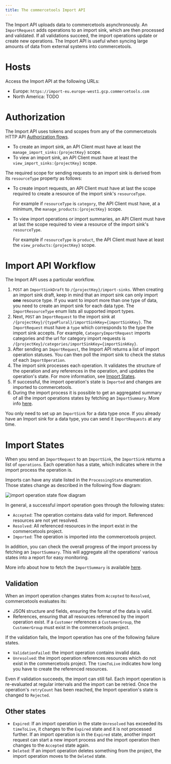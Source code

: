 ```yaml
---
title: The commercetools Import API
---
```


The Import API uploads data to commercetools asynchronously. An `ImportRequest` adds operations to an import sink, which are then processed and validated. If all validations succeed, the import operations update or create new operations. The Import API is useful when syncing large amounts of data from external systems into commercetools.

# Hosts

Access the Import API at the following URLs:

- Europe: `https://import-eu.europe-west1.gcp.commercetools.com`
- North America: TODO

# Authorization

The Import API uses tokens and scopes from any of the commercetools HTTP API [Authorization flows](https://docs.commercetools.com/http-api-authorization).

- To create an import sink, an API Client must have at least the `manage_import_sinks:{projectKey}` scope.
- To view an import sink, an API Client must have at least the `view_import_sinks:{projectKey}` scope.

The required scope for sending requests to an import sink is derived from its `resourceType` property as follows:

- To create import requests, an API Client must have at last the scope required to create a resource of the import sink's `resourceType`.

  For example if `resourceType` is `category`, the API Client must have, at a minimum, the `manage_products:{projectKey}` scope.

- To view import operations or import summaries, an API Client must have at last the scope required to view a resource of the import sink's `resourceType`.

  For example if `resourceType` is `product`, the API Client must have at least the `view_products:{projectKey}` scope.

# Import API Workflow

The Import API uses a particular workflow.

1. `POST` an `ImportSinkDraft` to `/{projectKey}/import-sinks`. When creating an import sink draft, keep in mind that an import sink can only import **one** resource type. If you want to import more than one type of data, you need to create an import sink for each data type. The `ImportResourceType` enum lists all supported import types.
2. Next, `POST` an `ImportRequest` to the import sink at `/{projectKey}/{typePlural}/importSinkKey={importSinkKey}`. The `ImportRequest` must have a `type` which corresponds to the type the import sink accepts. For example, `CategoryImportRequest` imports categories and the url for category import requests is `/{projectKey}/categories/importSinkKey={importSinkKey}`.
3. After sending an `ImportRequest`, the Import API returns a list of import operation statuses. You can then poll the import sink to check the status of each `ImportOperation`.
4. The import sink processes each operation. It validates the structure of the operation and any references in the operation, and updates the operation's state. For more information, see [Import States](#import-states).
5. If successful, the import operation's state is `Imported` and changes are imported to commercetools.
6. During the import process it is possible to get an aggregated summary of all the import operations states by fetching an `ImportSummary`. More info [here](/import-summary).

You only need to set up an `ImportSink` for a data type once. If you already have an Import sink for a data type, you can send it `ImportRequests` at any time.

# Import States

When you send an `ImportRequest` to an `ImportSink`, the `ImportSink` returns a list of `operations`. Each operation has a state, which indicates where in the import process the operation is.

Imports can have any state listed in the `ProcessingState` enumeration. Those states change as described in the following flow diagram:

![import operation state flow diagram](files/importoperation-states.svg 'All possible state transitions of `ProcessingState`')

In general, a successful import operation goes through the following states:

- `Accepted`: The operation contains data valid for import. Referenced resources are not yet resolved.
- `Resolved`: All referenced resources in the import exist in the commercetools project.
- `Imported`: The operation is imported into the commercetools project.

In addition, you can check the overall progress of the import process by fetching an `ImportSummary`.
This will aggregate all the operations' various states into a report for easy monitoring.

More info about how to fetch the `ImportSummary` is available [here](/import-summary).

## Validation

When an import operation changes states from `Accepted` to `Resolved`, commercetools evaluates its:

- JSON structure and fields, ensuring the format of the data is valid.
- References, ensuring that all resources referenced by the import operation exist. If a `Customer` references a `CustomerGroup`, the `CustomerGroup` must exist in the commercetools project.

If the validation fails, the Import operation has one of the following failure states.

- `ValidationFailed`: the import operation contains invalid data.
- `Unresolved`: the import operation references resources which do not exist in the commercetools project. The `timeToLive` indicates how long you have to create the referenced resources.

Even if validation succeeds, the import can still fail. Each import operation is re-evaluated at regular intervals and the import can be retried. Once the operation's `retryCount` has been reached, the Import operation's state is changed to `Rejected`.

## Other states

- `Expired`: If an import operation in the state `Unresolved` has exceeded its `timeToLive`, it changes to the `Expired` state and it is not processed further. If an import operation is in the `Expired` state, another import request can start a new import process and the import operation then changes to the `Accepted` state again.
- `Deleted`: If an import operation deletes something from the project, the import operation moves to the `Deleted` state.
